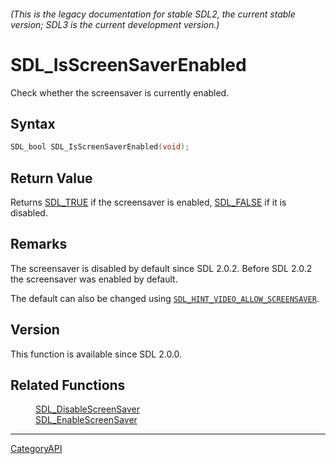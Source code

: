 ====== (This is the legacy documentation for stable SDL2, the current stable version; SDL3 is the current development version.) ======
= SDL_IsScreenSaverEnabled =

Check whether the screensaver is currently enabled.

== Syntax ==

<syntaxhighlight lang='c'>
SDL_bool SDL_IsScreenSaverEnabled(void);
</syntaxhighlight>

== Return Value ==

Returns [[SDL_TRUE]] if the screensaver is enabled, [[SDL_FALSE]] if it is
disabled.

== Remarks ==

The screensaver is disabled by default since SDL 2.0.2. Before SDL 2.0.2
the screensaver was enabled by default.

The default can also be changed using
<code>[[SDL_HINT_VIDEO_ALLOW_SCREENSAVER]]</code>.

== Version ==

This function is available since SDL 2.0.0.

== Related Functions ==

:[[SDL_DisableScreenSaver]]
:[[SDL_EnableScreenSaver]]

----
[[CategoryAPI]]


